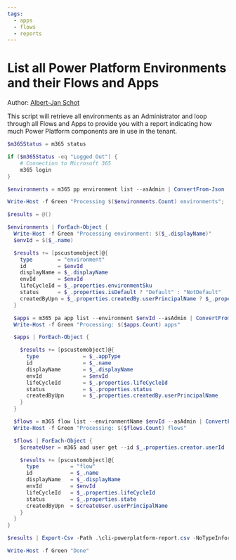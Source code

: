 ```yaml
---
tags:  
  - apps
  - flows
  - reports
---
```



# List all Power Platform Environments and their Flows and Apps

Author: [Albert-Jan Schot](https://www.cloudappie.nl/power-platform-tenant-reporting-cli-microsoft-365/)

This script will retrieve all environments as an Administrator and loop through all Flows and Apps to provide you with a report indicating how much Power Platform components are in use in the tenant.

<Tabs>
  <TabItem value="PowerShell">

  ```powershell
  $m365Status = m365 status

  if ($m365Status -eq "Logged Out") {
      # Connection to Microsoft 365
      m365 login
  }

  $environments = m365 pp environment list --asAdmin | ConvertFrom-Json

  Write-Host -f Green "Processing $($environments.Count) environments";

  $results = @()

  $environments | ForEach-Object {
    Write-Host -f Green "Processing environment: $($_.displayName)"
    $envId = $($_.name)

    $results += [pscustomobject]@{
      type        = "environment"
      id          = $envId
      displayName = $_.displayName
      envId       = $envId
      lifeCycleId = $_.properties.environmentSku
      status      = $_.properties.isDefault ? "Default" : "NotDefault"
      createdByUpn = $_.properties.createdBy.userPrincipalName ? $_.properties.createdBy.userPrincipalName : ""
    }

    $apps = m365 pa app list --environment $envId --asAdmin | ConvertFrom-Json
    Write-Host -f Green "Processing: $($apps.Count) apps"

    $apps | ForEach-Object {

      $results += [pscustomobject]@{
        type              = $_.appType
        id                = $_.name
        displayName       = $_.displayName
        envId             = $envId
        lifeCycleId       = $_.properties.lifeCycleId
        status            = $_.properties.status
        createdByUpn      = $_.properties.createdBy.userPrincipalName
      }
    }

    $flows = m365 flow list --environmentName $envId --asAdmin | ConvertFrom-Json
    Write-Host -f Green "Processing: $($flows.Count) flows"

    $flows | ForEach-Object {
      $createUser = m365 aad user get --id $_.properties.creator.userId | ConvertFrom-Json

      $results += [pscustomobject]@{
        type          = "flow"
        id            = $_.name
        displayName   = $_.displayName
        envId         = $envId
        lifeCycleId   = $_.properties.lifeCycleId
        status        = $_.properties.state
        createdByUpn  = $createUser.userPrincipalName
      }
    }
  }

  $results | Export-Csv -Path .\cli-powerplatform-report.csv -NoTypeInformation

  Write-Host -f Green "Done"
  ```

  </TabItem>
</Tabs>

